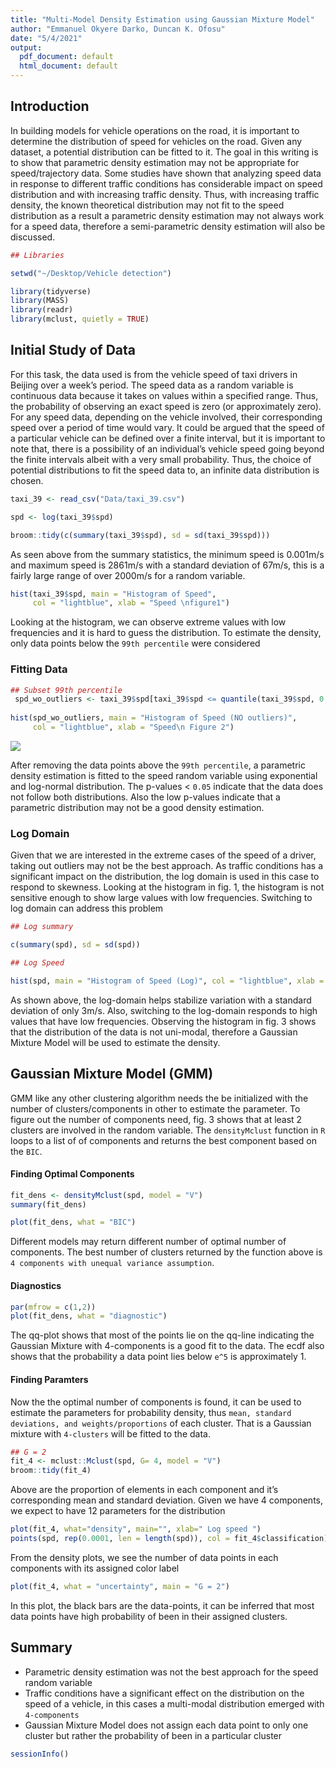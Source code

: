 ```yaml
---
title: "Multi-Model Density Estimation using Gaussian Mixture Model"
author: "Emmanuel Okyere Darko, Duncan K. Ofosu"
date: "5/4/2021"
output:
  pdf_document: default
  html_document: default
---
```



## Introduction

In building models for vehicle operations on the road, it is important to determine the distribution of speed for vehicles on the road. Given any dataset, a potential distribution can be fitted to it. The goal in this writing is to show that parametric density estimation may not be appropriate for speed/trajectory data. Some studies have shown that analyzing speed data in response to different traffic conditions has considerable impact on speed distribution and with increasing traffic density. Thus, with increasing traffic density, the known theoretical distribution may not fit to the speed distribution as a result a parametric density estimation may not always work for a speed data, therefore a semi-parametric density estimation will also be discussed.



```r

## Libraries 

setwd("~/Desktop/Vehicle detection")

library(tidyverse)
library(MASS)
library(readr)
library(mclust, quietly = TRUE)
```

## Initial Study of Data
For this task, the data used is from the vehicle speed of taxi drivers in Beijing over a week’s period. The speed data as a random variable is continuous data because it takes on values within a specified range. Thus, the probability of observing an exact speed is zero (or approximately zero). For any speed data, depending on the vehicle involved, their corresponding speed over a period of time would vary. It could be argued that the speed of a particular vehicle can be defined over a finite interval, but it is important to note that, there is a possibility of an individual’s vehicle speed going beyond the finite intervals albeit with a very small probability. Thus, the choice of potential distributions to fit the speed data to, an infinite data distribution is chosen. 

```r

taxi_39 <- read_csv("Data/taxi_39.csv")

spd <- log(taxi_39$spd)

broom::tidy(c(summary(taxi_39$spd), sd = sd(taxi_39$spd)))
```


As seen above from the summary statistics, the minimum speed is 0.001m/s and maximum speed is 2861m/s with a standard deviation of 67m/s, this is a fairly large range of over 2000m/s for a random variable. 

```r
hist(taxi_39$spd, main = "Histogram of Speed", 
     col = "lightblue", xlab = "Speed \nfigure1")

```


Looking at the histogram, we can observe extreme values with low frequencies and it is hard to guess the distribution. To estimate the density, only data points below the `99th percentile` were considered


### Fitting Data

```r

## Subset 99th percentile
 spd_wo_outliers <- taxi_39$spd[taxi_39$spd <= quantile(taxi_39$spd, 0.99)]
 
hist(spd_wo_outliers, main = "Histogram of Speed (NO outliers)", 
     col = "lightblue", xlab = "Speed\n Figure 2")

```

<img src = "pics/kstest.png">

After removing the data points above the `99th percentile`, a parametric density estimation is fitted to the speed random variable using exponential and log-normal distribution. The p-values < `0.05` indicate that the data does not follow both distributions. Also the low p-values indicate that a parametric distribution may not be a good density estimation.


### Log Domain


Given that we are interested in the extreme cases of the speed of a driver, taking out outliers may not be
the best approach. As traffic conditions has a significant impact on the distribution, the log domain is used in this case to respond to skewness.	Looking at the histogram in fig. 1, the histogram is not sensitive enough to show large values with low frequencies. Switching to log domain can address this problem


```r
## Log summary

c(summary(spd), sd = sd(spd))

```



```r

## Log Speed

hist(spd, main = "Histogram of Speed (Log)", col = "lightblue", xlab = "Log(speed) \nFig.3 ")

```

As shown above, the log-domain helps stabilize variation with a standard deviation of only 3m/s. Also, switching to the log-domain responds to high values that have low frequencies. Observing the histogram in fig. 3 shows that the distribution of the data is not uni-modal, therefore a Gaussian Mixture Model will be used to estimate the density.


## Gaussian Mixture Model (GMM)

GMM like any other clustering algorithm needs the be initialized with the number of clusters/components
in other to estimate the parameter. To figure out the number of components need, fig. 3 shows that at least 2 clusters are involved in the random variable. The `densityMclust` function in `R` loops to a list of of components and returns the best component based on the `BIC`. 

#### Finding Optimal Components

```r
fit_dens <- densityMclust(spd, model = "V")
summary(fit_dens)

plot(fit_dens, what = "BIC")

```

Different models may return different number of optimal number of components. The best number of clusters returned by the function above is `4 components with unequal variance assumption`. 

#### Diagnostics

```r
par(mfrow = c(1,2))
plot(fit_dens, what = "diagnostic")

```

The qq-plot shows that most of the points lie on the qq-line indicating the Gaussian Mixture with 4-components is a good fit to the data. The ecdf also shows that the probability a data point lies below `e^5` is approximately 1. 

#### Finding Paramters
Now the the optimal number of components is found, it can be used to estimate the parameters for probability density, thus `mean, standard deviations, and weights/proportions` of each cluster. 
That is a Gaussian mixture with `4-clusters` will be fitted to the data. 

```r
## G = 2
fit_4 <- mclust::Mclust(spd, G= 4, model = "V")
broom::tidy(fit_4)
```
Above are the proportion of elements in each component and it's corresponding mean and standard deviation.
Given we have 4 components, we expect to have 12 parameters for the distribution


```r
plot(fit_4, what="density", main="", xlab=" Log speed ")
points(spd, rep(0.0001, len = length(spd)), col = fit_4$classification)
```

From the density plots, we see the number of data points in each components with its assigned color label

```r

plot(fit_4, what = "uncertainty", main = "G = 2")
```

In this plot, the black bars are the data-points, it can be inferred that most data points have high probability of been in their assigned clusters.


## Summary
- Parametric density estimation was not the best approach for the speed random variable
- Traffic conditions have a significant effect on the distribution on the speed of a vehicle, in this cases a multi-modal distribution emerged with `4-components`     
- Gaussian Mixture Model does not assign each data point to only one cluster but rather the probability of been in a particular cluster

```r
sessionInfo()
```

